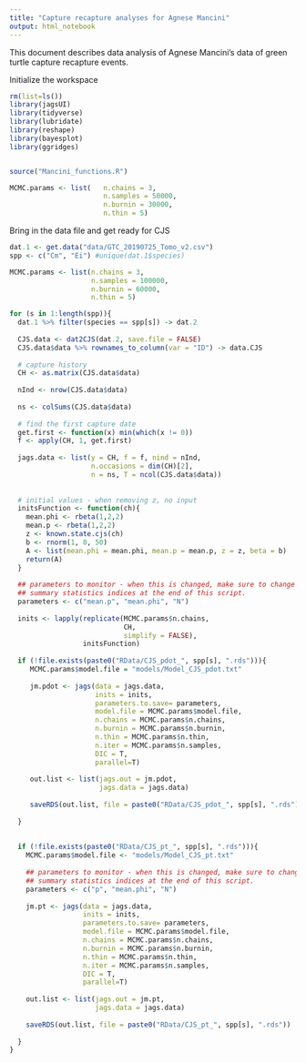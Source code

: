```yaml
---
title: "Capture recapture analyses for Agnese Mancini"
output: html_notebook
---
```


This document describes data analysis of Agnese Mancini's data of green turtle capture recapture events. 


Initialize the workspace
```r
rm(list=ls())
library(jagsUI)
library(tidyverse)
library(lubridate)
library(reshape)
library(bayesplot)
library(ggridges)


source("Mancini_functions.R")

MCMC.params <- list(   n.chains = 3,
                       n.samples = 50000,
                       n.burnin = 30000,
                       n.thin = 5)

```

Bring in the data file and get ready for CJS

```r
dat.1 <- get.data("data/GTC_20190725_Tomo_v2.csv")
spp <- c("Cm", "Ei") #unique(dat.1$species)

MCMC.params <- list(n.chains = 3,
                    n.samples = 100000,
                    n.burnin = 60000,
                    n.thin = 5)

for (s in 1:length(spp)){
  dat.1 %>% filter(species == spp[s]) -> dat.2
  
  CJS.data <- dat2CJS(dat.2, save.file = FALSE)
  CJS.data$data %>% rownames_to_column(var = "ID") -> data.CJS
  
  # capture history
  CH <- as.matrix(CJS.data$data)
  
  nInd <- nrow(CJS.data$data)
  
  ns <- colSums(CJS.data$data)
  
  # find the first capture date
  get.first <- function(x) min(which(x != 0))
  f <- apply(CH, 1, get.first)
  
  jags.data <- list(y = CH, f = f, nind = nInd, 
                    n.occasions = dim(CH)[2],
                    n = ns, T = ncol(CJS.data$data))
  
  
  # initial values - when removing z, no input
  initsFunction <- function(ch){
    mean.phi <- rbeta(1,2,2)
    mean.p <- rbeta(1,2,2)
    z <- known.state.cjs(ch)
    b <- rnorm(1, 0, 50)
    A <- list(mean.phi = mean.phi, mean.p = mean.p, z = z, beta = b)
    return(A)
  }
  
  ## parameters to monitor - when this is changed, make sure to change
  ## summary statistics indices at the end of this script. 
  parameters <- c("mean.p", "mean.phi", "N")
  
  inits <- lapply(replicate(MCMC.params$n.chains, 
                            CH, 
                            simplify = FALSE), 
                  initsFunction)
  
  if (!file.exists(paste0("RData/CJS_pdot_", spp[s], ".rds"))){
     MCMC.params$model.file = "models/Model_CJS_pdot.txt"
     
     jm.pdot <- jags(data = jags.data,
                     inits = inits,
                     parameters.to.save= parameters,
                     model.file = MCMC.params$model.file,
                     n.chains = MCMC.params$n.chains,
                     n.burnin = MCMC.params$n.burnin,
                     n.thin = MCMC.params$n.thin,
                     n.iter = MCMC.params$n.samples,
                     DIC = T, 
                     parallel=T)
     
     out.list <- list(jags.out = jm.pdot,
                      jags.data = jags.data)
     
     saveRDS(out.list, file = paste0("RData/CJS_pdot_", spp[s], ".rds"))
     
  }
  
  
  if (!file.exists(paste0("RData/CJS_pt_", spp[s], ".rds"))){
    MCMC.params$model.file <- "models/Model_CJS_pt.txt"
    
    ## parameters to monitor - when this is changed, make sure to change
    ## summary statistics indices at the end of this script. 
    parameters <- c("p", "mean.phi", "N")
    
    jm.pt <- jags(data = jags.data,
                  inits = inits,
                  parameters.to.save= parameters,
                  model.file = MCMC.params$model.file,
                  n.chains = MCMC.params$n.chains,
                  n.burnin = MCMC.params$n.burnin,
                  n.thin = MCMC.params$n.thin,
                  n.iter = MCMC.params$n.samples,
                  DIC = T, 
                  parallel=T)
    
    out.list <- list(jags.out = jm.pt,
                     jags.data = jags.data)
    
    saveRDS(out.list, file = paste0("RData/CJS_pt_", spp[s], ".rds"))
    
  } 
}  

```
  
